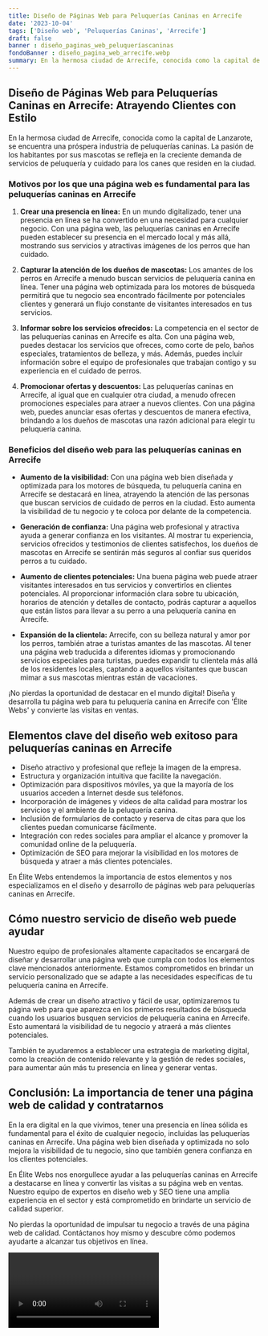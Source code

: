 ```yaml
---
title: Diseño de Páginas Web para Peluquerías Caninas en Arrecife
date: '2023-10-04'
tags: ['Diseño web', 'Peluquerías Caninas', 'Arrecife']
draft: false
banner : diseño_paginas_web_peluqueríascaninas
fondoBanner : diseño_pagina_web_arrecife.webp
summary: En la hermosa ciudad de Arrecife, conocida como la capital de Lanzarote, se encuentra una próspera industria de peluquerías caninas. La pasión de los habitantes por sus mascotas se refleja en la creciente demanda de servicios de peluquería y cuidado para los canes que residen en la ciudad.
---
```


## **Diseño de Páginas Web para Peluquerías Caninas en Arrecife: Atrayendo Clientes con Estilo**

En la hermosa ciudad de Arrecife, conocida como la capital de Lanzarote, se encuentra una próspera industria de peluquerías caninas. La pasión de los habitantes por sus mascotas se refleja en la creciente demanda de servicios de peluquería y cuidado para los canes que residen en la ciudad.

### **Motivos por los que una página web es fundamental para las peluquerías caninas en Arrecife**

1. **Crear una presencia en línea:** En un mundo digitalizado, tener una presencia en línea se ha convertido en una necesidad para cualquier negocio. Con una página web, las peluquerías caninas en Arrecife pueden establecer su presencia en el mercado local y más allá, mostrando sus servicios y atractivas imágenes de los perros que han cuidado.

2. **Capturar la atención de los dueños de mascotas:** Los amantes de los perros en Arrecife a menudo buscan servicios de peluquería canina en línea. Tener una página web optimizada para los motores de búsqueda permitirá que tu negocio sea encontrado fácilmente por potenciales clientes y generará un flujo constante de visitantes interesados en tus servicios.

3. **Informar sobre los servicios ofrecidos:** La competencia en el sector de las peluquerías caninas en Arrecife es alta. Con una página web, puedes destacar los servicios que ofreces, como corte de pelo, baños especiales, tratamientos de belleza, y más. Además, puedes incluir información sobre el equipo de profesionales que trabajan contigo y su experiencia en el cuidado de perros.

4. **Promocionar ofertas y descuentos:** Las peluquerías caninas en Arrecife, al igual que en cualquier otra ciudad, a menudo ofrecen promociones especiales para atraer a nuevos clientes. Con una página web, puedes anunciar esas ofertas y descuentos de manera efectiva, brindando a los dueños de mascotas una razón adicional para elegir tu peluquería canina.

### **Beneficios del diseño web para las peluquerías caninas en Arrecife**

- **Aumento de la visibilidad:** Con una página web bien diseñada y optimizada para los motores de búsqueda, tu peluquería canina en Arrecife se destacará en línea, atrayendo la atención de las personas que buscan servicios de cuidado de perros en la ciudad. Esto aumenta la visibilidad de tu negocio y te coloca por delante de la competencia.

- **Generación de confianza:** Una página web profesional y atractiva ayuda a generar confianza en los visitantes. Al mostrar tu experiencia, servicios ofrecidos y testimonios de clientes satisfechos, los dueños de mascotas en Arrecife se sentirán más seguros al confiar sus queridos perros a tu cuidado.

- **Aumento de clientes potenciales:** Una buena página web puede atraer visitantes interesados en tus servicios y convertirlos en clientes potenciales. Al proporcionar información clara sobre tu ubicación, horarios de atención y detalles de contacto, podrás capturar a aquellos que están listos para llevar a su perro a una peluquería canina en Arrecife.

- **Expansión de la clientela:** Arrecife, con su belleza natural y amor por los perros, también atrae a turistas amantes de las mascotas. Al tener una página web traducida a diferentes idiomas y promocionando servicios especiales para turistas, puedes expandir tu clientela más allá de los residentes locales, captando a aquellos visitantes que buscan mimar a sus mascotas mientras están de vacaciones.

¡No pierdas la oportunidad de destacar en el mundo digital! Diseña y desarrolla tu página web para tu peluquería canina en Arrecife con 'Élite Webs' y convierte las visitas en ventas.

<GifSeo />

<Cta />

## Elementos clave del diseño web exitoso para peluquerías caninas en Arrecife

- Diseño atractivo y profesional que refleje la imagen de la empresa.
- Estructura y organización intuitiva que facilite la navegación.
- Optimización para dispositivos móviles, ya que la mayoría de los usuarios acceden a Internet desde sus teléfonos.
- Incorporación de imágenes y videos de alta calidad para mostrar los servicios y el ambiente de la peluquería canina.
- Inclusión de formularios de contacto y reserva de citas para que los clientes puedan comunicarse fácilmente.
- Integración con redes sociales para ampliar el alcance y promover la comunidad online de la peluquería.
- Optimización de SEO para mejorar la visibilidad en los motores de búsqueda y atraer a más clientes potenciales.

En Élite Webs entendemos la importancia de estos elementos y nos especializamos en el diseño y desarrollo de páginas web para peluquerías caninas en Arrecife.

## Cómo nuestro servicio de diseño web puede ayudar

Nuestro equipo de profesionales altamente capacitados se encargará de diseñar y desarrollar una página web que cumpla con todos los elementos clave mencionados anteriormente. Estamos comprometidos en brindar un servicio personalizado que se adapte a las necesidades específicas de tu peluquería canina en Arrecife.

Además de crear un diseño atractivo y fácil de usar, optimizaremos tu página web para que aparezca en los primeros resultados de búsqueda cuando los usuarios busquen servicios de peluquería canina en Arrecife. Esto aumentará la visibilidad de tu negocio y atraerá a más clientes potenciales.

También te ayudaremos a establecer una estrategia de marketing digital, como la creación de contenido relevante y la gestión de redes sociales, para aumentar aún más tu presencia en línea y generar ventas.

## Conclusión: La importancia de tener una página web de calidad y contratarnos

En la era digital en la que vivimos, tener una presencia en línea sólida es fundamental para el éxito de cualquier negocio, incluidas las peluquerías caninas en Arrecife. Una página web bien diseñada y optimizada no solo mejora la visibilidad de tu negocio, sino que también genera confianza en los clientes potenciales.

En Élite Webs nos enorgullece ayudar a las peluquerías caninas en Arrecife a destacarse en línea y convertir las visitas a su página web en ventas. Nuestro equipo de expertos en diseño web y SEO tiene una amplia experiencia en el sector y está comprometido en brindarte un servicio de calidad superior.

No pierdas la oportunidad de impulsar tu negocio a través de una página web de calidad. Contáctanos hoy mismo y descubre cómo podemos ayudarte a alcanzar tus objetivos en línea.

<Video />

<CtaBot job='Peluquerías Caninas' city='Arrecife'/>

<Gmaps query='Arrecife+españa+maps' />